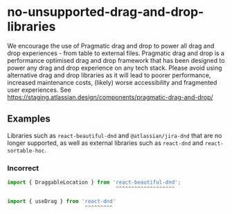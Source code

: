 # no-unsupported-drag-and-drop-libraries

We encourage the use of Pragmatic drag and drop to power all drag and drop experiences - from table
to external files. Pragmatic drag and drop is a performance optimised drag and drop framework that
has been designed to power any drag and drop experience on any tech stack. Please avoid using
alternative drag and drop libraries as it will lead to poorer performance, increased maintenance
costs, (likely) worse accessibility and fragmented user experiences. See
https://staging.atlassian.design/components/pragmatic-drag-and-drop/

## Examples

Libraries such as `react-beautiful-dnd` and `@atlassian/jira-dnd` that are no longer supported, as
well as external libraries such as `react-dnd` and `react-sortable-hoc`.

### Incorrect

```ts
import { DraggableLocation } from 'react-beautiful-dnd';
                                   ^^^^^^^^^^^^^^^^^^^

import { useDrag } from 'react-dnd'
                         ^^^^^^^^^
```
